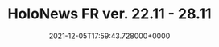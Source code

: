 ---
title: "HoloNews FR ver. 22.11 - 28.11"
date: "2021-12-05T17:59:43.728000+0000"
link: "https://reddit.com/r/HoloNews/comments/r9l84y/holonews_fr_ver_2211_2811/"
images: ["https://i.redd.it/6vrs9lemjr381.gif","https://preview.redd.it/sntzwjemjr381.png?width=640&crop=smart&auto=webp&s=ca5d4cb0fcb304bf37e525844b34be909581aea0","https://preview.redd.it/8pp441emjr381.png?width=640&crop=smart&auto=webp&s=30c53ff2fff7ac362554e5389237c8b69812b9e5","https://preview.redd.it/5s4id3emjr381.png?width=640&crop=smart&auto=webp&s=4ffc5ddf1c42b7cc8afccd4e6567d760785fdba3","https://preview.redd.it/addr02emjr381.png?width=640&crop=smart&auto=webp&s=afabbc6e3174a4d2cb995bf39a6311bde53e79a0","https://preview.redd.it/s8yy6zdmjr381.png?width=640&crop=smart&auto=webp&s=55d0fd72d7679d8a8e1746f3ecdff18a8dd843ef","https://preview.redd.it/7boungemjr381.png?width=640&crop=smart&auto=webp&s=d2807e8e4340eb4904702bd47ce8dc90a48338e5","https://preview.redd.it/84x9lydmjr381.png?width=640&crop=smart&auto=webp&s=c2e64fe9f11c2e8d617078415b4b5f4f19909c13","https://preview.redd.it/i85zowdmjr381.png?width=640&crop=smart&auto=webp&s=a720575fccaa0d97234101eb8a3feb54bbfb1015","https://preview.redd.it/ne64drdmjr381.png?width=640&crop=smart&auto=webp&s=98ca392f6249b3721e2ceb5855225d283d5bab72","https://preview.redd.it/4cl9sudmjr381.png?width=640&crop=smart&auto=webp&s=35de31027b7d13c31928eecbd1b1b95705bbe7a1","https://preview.redd.it/qya1fydmjr381.png?width=640&crop=smart&auto=webp&s=362ac1eed29761d83c6ca48b7ae63d02727c5ca6","https://preview.redd.it/3ppw2udmjr381.png?width=640&crop=smart&auto=webp&s=db3b8d45eb6360c53ef4a59ecd4392e7c7f50e1b","https://preview.redd.it/t3x3uudmjr381.png?width=640&crop=smart&auto=webp&s=d4211f77097b25c77a5dc15db307ec47f7b6695a","https://preview.redd.it/npfnstdmjr381.png?width=640&crop=smart&auto=webp&s=ed45c8a247812b0467830aabf9404016e8368d6a","https://preview.redd.it/f2nlytdmjr381.png?width=640&crop=smart&auto=webp&s=c81ba7e3c85f982c81712f27dc1eb1da763edb93","https://preview.redd.it/u31d7cemjr381.png?width=640&crop=smart&auto=webp&s=6c9d4b8104d3300c7bd749975c31752be08ec9d3","https://preview.redd.it/1wb8w5emjr381.png?width=640&crop=smart&auto=webp&s=e9e2239b45b2a3a8f6898bc386a959e73e7a8177","https://i.redd.it/kd71wpdmjr381.gif"]
tags: []
---